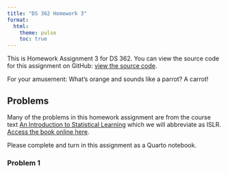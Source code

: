 ```yaml
---
title: "DS 362 Homework 3"
format: 
  html:
    theme: pulse  
    toc: true
---
```


This is Homework Assignment 3 for DS 362. You can view the source code for this assignment on GitHub: [view the source code](https://github.com/jmgraham30/ds_362_assignments/blob/main/homework_02/index.qmd).

For your amusement: What's orange and sounds like a parrot? A carrot!

## Problems

Many of the problems in this homework assignment are from the course text [An Introduction to Statistical Learning](https://www.statlearning.com/) which we will abbreviate as ISLR. [Access the book online here](https://hastie.su.domains/ISLR2/ISLRv2_corrected_June_2023.pdf).

Please complete and turn in this assignment as a Quarto notebook. 

### Problem 1